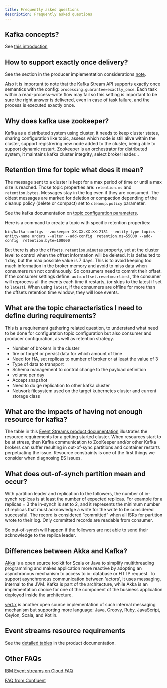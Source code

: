 ```yaml
---
title: Frequently asked questions
description: Frequently asked questions
---
```


## Kafka concepts?

See [this introduction](readme.md)

## How to support exactly once delivery?

See the section in the producer implementation considerations [note](producers.md).

Also it is important to note that the Kafka Stream API supports exactly once semantics with the config: `processing.guarantee=exactly_once`. Each task within a read-process-write flow may fail so this setting is important to be sure the right answer is delivered, even in case of task failure, and the process is executed exactly once. 

## Why does kafka use zookeeper?

Kafka as a distributed system using cluster, it needs to keep cluster states, sharing configuration like topic, assess which node is still alive within the cluster, support registrering new node added to the cluster, being able to support dynamic restart. Zookeeper is an orchestrator for distributed system, it maintains kafka cluster integrity, select broker leader... 

## Retention time for topic what does it mean?

The message sent to a cluster is kept for a max period of time or until a max size is reached. Those topic properties are: `retention.ms` and `retention.bytes`. Messages stay in the log even if they are consumed. The oldest messages are marked for deletion or compaction depending of the cleanup policy (delete or compact) set to `cleanup.policy` parameter.

See the kafka documentation on [topic configuration parameters](https://kafka.apache.org/documentation/#topicconfigs). 

Here is a command to create a topic with specific retention properties:

```
bin/kafka-configs --zookeeper XX.XX.XX.XX:2181 --entity-type topics --entity-name orders --alter --add-config  retention.ms=55000 --add-config  retention.byte=100000
```

But there is also the `offsets.retention.minutes` property, set at the cluster level to control when the offset information will be deleted. It is defaulted to 1 day, but the max possible value is 7 days. This is to avoid keeping too much information in the broker memory and avoid to miss data when consumers run not continuously. So consumers need to commit their offset. If the consumer settings define: `auto.offset.reset=earliest`, the consumer will reprocess all the events each time it restarts, (or skips to the latest if set to `latest`). When using `latest`, if the consumers are offline for more than the offsets retention time window, they will lose events.

## What are the topic characteristics I need to define during requirements?

This is a requirement gathering related question, to understand what need to be done for configuration topic configuration but also consumer and producer configuration, as well as retention strategy.

* Number of brokers in the cluster
* fire or forget or persist data for which amount of time
* Need for HA, set replicas to number of broker or at least the value of 3
* Type of data to transport
* Schema management to control change to the payload definition
* volume per day
* Accept snapshot
* Need to do ge replication to other kafka cluster
* Network filesystem used on the target kubernetes cluster and current storage class

## What are the impacts of having not enough resource for kafka?

The table in this [Event Streams product documentation](https://ibm.github.io/event-streams/installing/prerequisites/#helm-resource-requirements) illustrates the resource requirements for a getting started cluster. When resources start to be at stress, then Kafka communication to ZooKeeper and/or other Kafka brokers can suffer resulting in out-of-sync partitions and container restarts perpetuating the issue. Resource constraints is one of the first things we consider when diagnosing ES issues.

## What does out-of-synch partition mean and occur?

With partition leader and replication to the followers, the number of in-synch replicas is at least the number of expected replicas. For example for a replicas = 3 the in-synch is set to 2, and it represents the minimum number of replicas that must acknowledge a write for the write to be considered successful. The record is considered “committed” when all ISRs for partition wrote to their log. Only committed records are readable from consumer.

So out-of-synch will happen if the followers are not able to send their acknowledge to the replica leader.

## Differences between Akka and Kafka?

[Akka](https://akka.io/) is a open source toolkit for Scala or Java to simplify multithreading programming and makes application more reactive by adopting an asynchronous mechanism to access to io: database or HTTP request. To support asynchronous communication between 'actors', it uses messaging, internal to the JVM. 
Kafka is part of the architecture, while Akka is an implementation choice for one of the component of the business application deployed inside the architecture. 

[vert.x](https://vertx.io/) is another open source implementation of such internal messaging mechanism but supporting more language:  Java, Groovy, Ruby, JavaScript, Ceylon, Scala, and Kotlin.


## Event streams resource requirements 

See the [detailed tables](https://ibm.github.io/event-streams/installing/prerequisites/#helm-resource-requirements) in the product documentation.

## Other FAQs

[IBM Event streams on Cloud FAQ](https://cloud.ibm.com/docs/services/EventStreams?topic=eventstreams-faqs) 

[FAQ from Confluent](https://cwiki.apache.org/confluence/display/KAFKA/FAQ#FAQ-HowareKafkabrokersdependonZookeeper?)